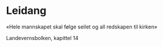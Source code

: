 # Leidang

«Hele mannskapet skal følge seilet og all redskapen til kirken»

Landevernsbolken, kapittel 14
